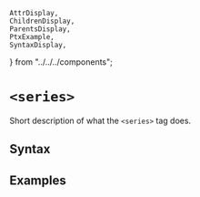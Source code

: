     AttrDisplay,
    ChildrenDisplay,
    ParentsDisplay,
    PtxExample,
    SyntaxDisplay,
} from "../../../components";

# `<series>`

Short description of what the `<series>` tag does.

## Syntax

<SyntaxDisplay name="series" />

## Examples

    